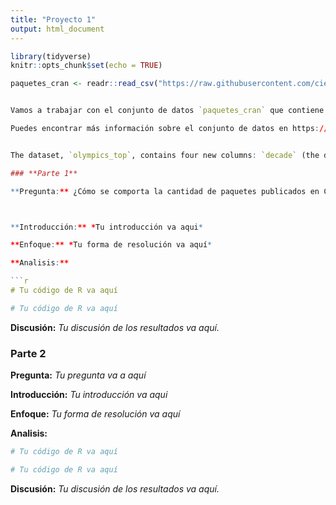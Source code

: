 ---
title: "Proyecto 1"
output: html_document
---

```{r setup, include=FALSE}
library(tidyverse)
knitr::opts_chunk$set(echo = TRUE)

paquetes_cran <- readr::read_csv("https://raw.githubusercontent.com/cienciadedatos/datos-de-miercoles/master/datos/2019/2019-07-03/paquetes_CRAN.csv")


Vamos a trabajar con el conjunto de datos `paquetes_cran` que contiene información sobre los paquetes publicados en CRAN desde 2006 a 2019.

Puedes encontrar más información sobre el conjunto de datos en https://github.com/cienciadedatos/datos-de-miercoles/blob/master/datos/2019/2019-07-03/README.md


The dataset, `olympics_top`, contains four new columns: `decade` (the decade during which the Olympics took place), `gold` (whether or not the athlete won a gold medal), `medalist` (whether or not the athlete won any medal) and `medal` (if the athlete won "Gold", "Silver", "Bronze" or received "no medal").

### **Parte 1**

**Pregunta:** ¿Cómo se comporta la cantidad de paquetes publicados en CRAN a través de los años?, ¿Existe alguna tendencia con respecto del idioma de los paquetes? 



**Introducción:** *Tu introducción va aqui*

**Enfoque:** *Tu forma de resolución va aquí*

**Analisis:**

```{r}
# Tu código de R va aquí
```

```{r}
# Tu código de R va aquí
```


**Discusión:** *Tu discusión de los resultados va aquí.*

### **Parte 2**

**Pregunta:** *Tu pregunta va a aquí*

**Introducción:** *Tu introducción va aqui*

**Enfoque:** *Tu forma de resolución va aquí*

**Analisis:**

```{r }
# Tu código de R va aquí
```

```{r }
# Tu código de R va aquí
```

**Discusión:** *Tu discusión de los resultados va aquí.*
